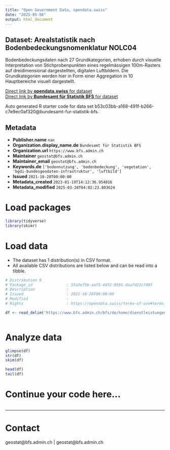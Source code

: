 ```yaml
---
title: "Open Government Data, opendata.swiss"
date: "2025-05-06"
output: html_document
---
```


## Dataset: Arealstatistik nach Bodenbedeckungsnomenklatur NOLC04

Bodenbedeckungsdaten nach 27 Grundkategorien, erhoben durch visuelle Interpretation von Stichprobenpunkten eines regelmässigen 100m-Rasters auf dreidimensional dargestellten, digitalen Luftbildern. Die Grundkategorien werden hier in Form einer Aggregation in 10 Hauptbereiche visuell dargestellt.

[Direct link by **opendata.swiss** for dataset](https://opendata.swiss/de/dataset/arealstatistik-nach-bodenbedeckungsnomenklatur-nolc04)<br>
[Direct link by **Bundesamt für Statistik BFS** for dataset](https://www.bfs.admin.ch/bfs/de/home/dienstleistungen/geostat/geodaten-bundesstatistik/boden-nutzung-bedeckung-eignung/arealstatistik-schweiz.assetdetail.32376295.html)

Auto generated R starter code for data set b53c03bb-a168-491f-b266-c7e9ec0af320@bundesamt-fur-statistik-bfs.

## Metadata

- **Publisher.name** `nan`
- **Organization.display_name.de** `Bundesamt für Statistik BFS`
- **Organization.url** `https://www.bfs.admin.ch`
- **Maintainer** `geostat@bfs.admin.ch`
- **Maintainer_email** `geostat@bfs.admin.ch`
- **Keywords.de** `['bodennutzung', 'bodenbedeckung', 'vegetation', 'bgdi-bundesgeodaten-infrastruktur', 'luftbild']`
- **Issued** `2021-10-20T00:00:00`
- **Metadata_created** `2023-01-19T14:12:36.954016`
- **Metadata_modified** `2025-03-26T04:02:23.803624`


# Load packages

```r

library(tidyverse)
library(skimr)

```

# Load data

-   The dataset has 1 distribution(s) in CSV format.
-   All available CSV distributions are listed below and can be read into a tibble.

```r

# Distribution 0
# Package_id               : 55a3ef5b-aaf5-4df2-9591-daa7d22c740f
# Description              : 
# Issued                   : 2021-10-20T00:00:00
# Modified                 : 
# Rights                   : https://opendata.swiss/terms-of-use#terms_by_ask

df <- read_delim('https://www.bfs.admin.ch/bfs/de/home/dienstleistungen/geostat/geodaten-bundesstatistik/boden-nutzung-bedeckung-eignung/arealstatistik-schweiz.assetdetail.32376296.html')



```

# Analyze data

```r

glimpse(df)
str(df)
skim(df)

head(df)
tail(df)

```

# Continue your code here...

```r

```

------------------------------------------------------------------------

# Contact

geostat@bfs.admin.ch | geostat@bfs.admin.ch
